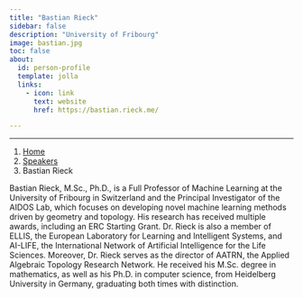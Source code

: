 ```yaml
---
title: "Bastian Rieck"
sidebar: false
description: "University of Fribourg"
image: bastian.jpg
toc: false
about:
  id: person-profile
  template: jolla
  links:
    - icon: link
      text: website
      href: https://bastian.rieck.me/

---
```

---

```{=html}
<nav aria-label="breadcrumb">
  <ol class="breadcrumb">
    <li class="breadcrumb-item"><a href="../../index.html">Home</a></li>
    <li class="breadcrumb-item"><a href="../../speaker.html">Speakers</a></li>
    <li class="breadcrumb-item active">Bastian Rieck</li>

  </ol>
</nav>
```

:::{#person-profile}
:::

Bastian Rieck, M.Sc., Ph.D., is a Full Professor of Machine Learning at the University of Fribourg in Switzerland and the Principal Investigator of the AIDOS Lab, which focuses on developing novel machine learning methods driven by geometry and topology. 
His research has received multiple awards, including an ERC Starting Grant. 
Dr. Rieck is also a member of ELLIS, the European Laboratory for Learning and Intelligent Systems, and AI-LIFE, the International Network of Artificial Intelligence for the Life Sciences. 
Moreover, Dr. Rieck serves as the director of AATRN, the Applied Algebraic Topology Research Network. 
He received his M.Sc. degree in mathematics, as well as his Ph.D. in computer science, from Heidelberg University in Germany, graduating both times with distinction.